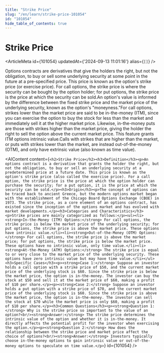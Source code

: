 ```yaml
---
title: "Strike Price"
slug: "/en/learn/strike-price-101054"
id: "101054"
hide_table_of_contents: true
---
```



# Strike Price

<ArticleMeta id={101054} updatedAt={'2024-09-13 11:01:16'} alias={`[]`} />
<div className='border-solid border-b border-t-0 my-4 border-[var(--ifm-color-gray-300)]' />

Options contracts are derivatives that give the holders the right, but not the obligation, to buy or sell some underlying security at some point in the future at a pre-specified price. This price is known as the option's strike price (or exercise price). For call options, the strike price is where the security can be bought by the option holder; for put options, the strike price is the price at which the security can be sold.An option's value is informed by the difference between the fixed strike price and the market price of the underlying security, known as the option's "moneyness."For call options, strikes lower than the market price are said to be in-the-money (ITM), since you can exercise the option to buy the stock for less than the market and immediately sell it at the higher market price. Likewise, in-the-money puts are those with strikes higher than the market price, giving the holder the right to sell the option above the current market price. This feature grants ITM options intrinsic value.Calls with strikes that are higher than the market, or puts with strikes lower than the market, are instead out-of-the-money (OTM), and only have extrinsic value (also known as time value).

<AIContent content={`<h2>Strike Price</h2><h3>Definition</h3><p>An options contract is a derivative that grants the holder the right, but not the obligation, to buy or sell an underlying security at a predetermined price at a future date. This price is known as the option's strike price (also called the exercise price). For a call option, the strike price is the price at which the option holder can purchase the security; for a put option, it is the price at which the security can be sold.</p><h3>Origin</h3><p>The concept of options can be traced back to ancient Greece, but the modern options market began with the establishment of the Chicago Board Options Exchange (CBOE) in 1973. The strike price, as a core element of an options contract, has existed since the inception of the options market and has evolved with market developments.</p><h3>Categories and Characteristics</h3><p>Strike prices are mainly categorized as follows:</p><ul><li><strong>In-the-Money (ITM) Options:</strong> For call options, the strike price is below the market price of the underlying security; for put options, the strike price is above the market price. These options have intrinsic value.</li><li><strong>Out-of-the-Money (OTM) Options:</strong> For call options, the strike price is above the market price; for put options, the strike price is below the market price. These options have no intrinsic value, only time value.</li><li><strong>At-the-Money (ATM) Options:</strong> The strike price is equal to or very close to the market price of the underlying security. These options have zero intrinsic value but may have time value.</li></ul><h3>Specific Cases</h3><p><strong>Case 1:</strong> Suppose an investor holds a call option with a strike price of $50, and the current market price of the underlying stock is $60. Since the strike price is below the market price, the option is in-the-money. The investor can buy the stock at $50 and sell it at the market price of $60, making a profit of $10 per share.</p><p><strong>Case 2:</strong> Suppose an investor holds a put option with a strike price of $70, and the current market price of the underlying stock is $60. Since the strike price is above the market price, the option is in-the-money. The investor can sell the stock at $70 while the market price is only $60, making a profit of $10 per share.</p><h3>Common Questions</h3><p><strong>Question 1:</strong> Why is the strike price so important to the value of an option?<br/><strong>Answer:</strong> The strike price determines the intrinsic value of the option and whether it is in-the-money. It directly affects the potential profit for the investor when exercising the option.</p><p><strong>Question 2:</strong> How does the relationship between the strike price and market price affect the choice of options?<br/><strong>Answer:</strong> Investors typically choose in-the-money options to gain intrinsic value or out-of-the-money options to speculate on time value.</p>`} id={101054} />
